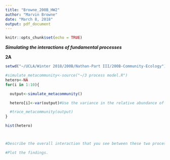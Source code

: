 ```yaml
---
title: "Browne_200B_HW2"
author: "Marvin Browne"
date: "March 8, 2018"
output: pdf_document
---
```


```r
knitr::opts_chunk$set(echo = TRUE)
```

**_Simulating the interactions of fundamental processes_**

**2A**
```r
setwd("~/UCLA/Winter 2018/200B/Nathan-Part III/200B-Community-Ecology")

#simulate_metacommunity<-source("~/3 process model.R")
hetero<-NA
for(i in 1:10){

  output<-simulate_metacommunity()

  hetero[i]<-var(output)#Use the variance in the relative abundance of species 1 at 50 yrs to determine heterogeneity in composition across communities.

  #trace_metacommunity(output)
}

hist(hetero) 



#Describe the overall interaction that you see between these two processes. 

#Plot the findings. 

```